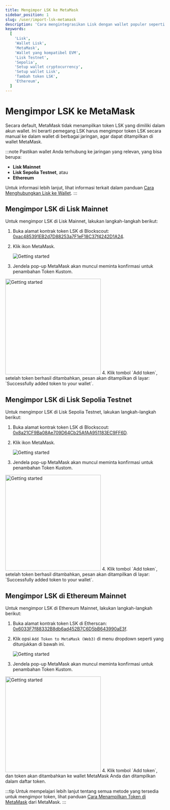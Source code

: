 ```yaml
---
title: Mengimpor LSK ke MetaMask
sidebar_position: 1
slug: /user/import-lsk-metamask
description: 'Cara mengintegrasikan Lisk dengan wallet populer seperti MetaMask.'
keywords:
  [
    'Lisk',
    'Wallet Lisk',
    'MetaMask',
    'Wallet yang kompatibel EVM',
    'Lisk Testnet',
    'Sepolia',
    'Setup wallet cryptocurrency',
    'Setup wallet Lisk',
    'Tambah token LSK',
    'Ethereum',
  ]
---
```


# Mengimpor LSK ke MetaMask
Secara default, MetaMask tidak menampilkan token LSK yang dimiliki dalam akun wallet. 
Ini berarti pemegang LSK harus mengimpor token LSK secara manual ke dalam wallet di berbagai jaringan, agar dapat ditampilkan di wallet MetaMask.

:::note
Pastikan wallet Anda terhubung ke jaringan yang relevan, yang bisa berupa:
- **Lisk Mainnet**
- **Lisk Sepolia Testnet**, atau
- **Ethereum**

Untuk informasi lebih lanjut, lihat informasi terkait dalam panduan [Cara Menghubungkan Lisk ke Wallet](connecting-to-a-wallet).
:::

## Mengimpor LSK di Lisk Mainnet

Untuk mengimpor LSK di Lisk Mainnet, lakukan langkah-langkah berikut:

1. Buka alamat kontrak token LSK di Blockscout: [0xac485391EB2d7D88253a7F1eF18C37f4242D1A24](https://blockscout.lisk.com/token/0xac485391EB2d7D88253a7F1eF18C37f4242D1A24).
2. Klik ikon MetaMask.

    <img src="/img/docs/import-lsk/clickMetaMask.png" alt="Getting started"  /> 
3. Jendela pop-up MetaMask akan muncul meminta konfirmasi untuk penambahan Token Kustom.
  <img src="/img/docs/import-lsk/confimAddition.png" alt="Getting started" width="300px" />
4. Klik tombol `Add token`, setelah token berhasil ditambahkan, pesan akan ditampilkan di layar: `Successfully added token to your wallet`.

## Mengimpor LSK di Lisk Sepolia Testnet

Untuk mengimpor LSK di Lisk Sepolia Testnet, lakukan langkah-langkah berikut:

1. Buka alamat kontrak token LSK di Blockscout: [0x8a21CF9Ba08Ae709D64Cb25AfAA951183EC9FF6D](https://sepolia-blockscout.lisk.com/token/0x8a21CF9Ba08Ae709D64Cb25AfAA951183EC9FF6D).
2. Klik ikon MetaMask.

    <img src="/img/docs/import-lsk/clickMetaMask2.png" alt="Getting started"  /> 
3. Jendela pop-up MetaMask akan muncul meminta konfirmasi untuk penambahan Token Kustom.
  <img src="/img/docs/import-lsk/confimAddition.png" alt="Getting started" width="300px" />
4. Klik tombol `Add token`, setelah token berhasil ditambahkan, pesan akan ditampilkan di layar: `Successfully added token to your wallet`.

## Mengimpor LSK di Ethereum Mainnet

Untuk mengimpor LSK di Ethereum Mainnet, lakukan langkah-langkah berikut:

1. Buka alamat kontrak token LSK di Etherscan: [0x6033F7f88332B8db6ad452B7C6D5bB643990aE3f](https://etherscan.io/token/0x6033f7f88332b8db6ad452b7c6d5bb643990ae3f).
2. Klik opsi `Add Token to MetaMask (Web3)` di menu dropdown seperti yang ditunjukkan di bawah ini.

    <img src="/img/docs/import-lsk/clickMetaMask3.png" alt="Getting started"  /> 
3. Jendela pop-up MetaMask akan muncul meminta konfirmasi untuk penambahan Token Kustom.
  <img src="/img/docs/import-lsk/confirmAddition2.png" alt="Getting started" width="300px" />
4. Klik tombol `Add token`, dan token akan ditambahkan ke wallet MetaMask Anda dan ditampilkan dalam daftar token.

:::tip
Untuk mempelajari lebih lanjut tentang semua metode yang tersedia untuk mengimpor token, lihat panduan [Cara Menampilkan Token di MetaMask](https://support.metamask.io/managing-my-tokens/custom-tokens/how-to-display-tokens-in-metamask/) dari MetaMask.
:::

